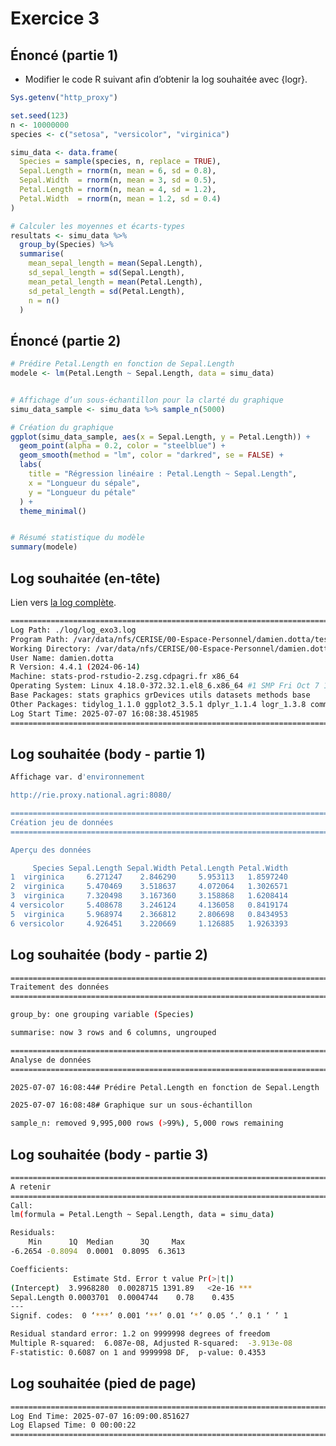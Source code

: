 # Exercice 3 {.backgroundTitre}

## Énoncé (partie 1)
::: {.callout-tip icon=false}

- Modifier le code R suivant afin d'obtenir la log souhaitée avec {logr}.
  
```.r
Sys.getenv("http_proxy")

set.seed(123)
n <- 10000000
species <- c("setosa", "versicolor", "virginica")

simu_data <- data.frame(
  Species = sample(species, n, replace = TRUE),
  Sepal.Length = rnorm(n, mean = 6, sd = 0.8),
  Sepal.Width  = rnorm(n, mean = 3, sd = 0.5),
  Petal.Length = rnorm(n, mean = 4, sd = 1.2),
  Petal.Width  = rnorm(n, mean = 1.2, sd = 0.4)
)

# Calculer les moyennes et écarts-types
resultats <- simu_data %>%
  group_by(Species) %>%
  summarise(
    mean_sepal_length = mean(Sepal.Length),
    sd_sepal_length = sd(Sepal.Length),
    mean_petal_length = mean(Petal.Length),
    sd_petal_length = sd(Petal.Length),
    n = n()
  )
```
:::

## Énoncé (partie 2)

::: {.callout-tip icon=false}

```.r
# Prédire Petal.Length en fonction de Sepal.Length
modele <- lm(Petal.Length ~ Sepal.Length, data = simu_data)


# Affichage d’un sous-échantillon pour la clarté du graphique
simu_data_sample <- simu_data %>% sample_n(5000)

# Création du graphique
ggplot(simu_data_sample, aes(x = Sepal.Length, y = Petal.Length)) +
  geom_point(alpha = 0.2, color = "steelblue") +
  geom_smooth(method = "lm", color = "darkred", se = FALSE) +
  labs(
    title = "Régression linéaire : Petal.Length ~ Sepal.Length",
    x = "Longueur du sépale",
    y = "Longueur du pétale"
  ) +
  theme_minimal()


# Résumé statistique du modèle
summary(modele)
```
:::

## Log souhaitée (en-tête)

Lien vers [la log complète](https://github.com/SSM-Agriculture/formation_debug/blob/main/exercices/corrections/log/log_exo3.log).  
  
::: {.callout-tip icon=false}

```.sh
========================================================================= 
Log Path: ./log/log_exo3.log 
Program Path: /var/data/nfs/CERISE/00-Espace-Personnel/damien.dotta/test_log.R 
Working Directory: /var/data/nfs/CERISE/00-Espace-Personnel/damien.dotta 
User Name: damien.dotta 
R Version: 4.4.1 (2024-06-14) 
Machine: stats-prod-rstudio-2.zsg.cdpagri.fr x86_64 
Operating System: Linux 4.18.0-372.32.1.el8_6.x86_64 #1 SMP Fri Oct 7 12:35:10 EDT 2022 
Base Packages: stats graphics grDevices utils datasets methods base 
Other Packages: tidylog_1.1.0 ggplot2_3.5.1 dplyr_1.1.4 logr_1.3.8 common_1.1.3 
Log Start Time: 2025-07-07 16:08:38.451985 
========================================================================= 
```
:::

## Log souhaitée (body - partie 1)

::: {.callout-tip icon=false}

```.sh
Affichage var. d'environnement 

http://rie.proxy.national.agri:8080/ 

========================================================================= 
Création jeu de données 
========================================================================= 

Aperçu des données 

     Species Sepal.Length Sepal.Width Petal.Length Petal.Width
1  virginica     6.271247    2.846290     5.953113   1.8597240
2  virginica     5.470469    3.518637     4.072064   1.3026571
3  virginica     7.320498    3.167360     3.158868   1.6208414
4 versicolor     5.408678    3.246124     4.136058   0.8419174
5  virginica     5.968974    2.366812     2.806698   0.8434953
6 versicolor     4.926451    3.220669     1.126885   1.9263393
```
:::

## Log souhaitée (body - partie 2)

::: {.callout-tip icon=false}

```.sh
========================================================================= 
Traitement des données 
========================================================================= 

group_by: one grouping variable (Species)

summarise: now 3 rows and 6 columns, ungrouped

========================================================================= 
Analyse de données 
========================================================================= 

2025-07-07 16:08:44# Prédire Petal.Length en fonction de Sepal.Length 

2025-07-07 16:08:48# Graphique sur un sous-échantillon 

sample_n: removed 9,995,000 rows (>99%), 5,000 rows remaining
```
:::

## Log souhaitée (body - partie 3)

::: {.callout-tip icon=false}

```.sh
========================================================================= 
A retenir 
========================================================================= 
Call:
lm(formula = Petal.Length ~ Sepal.Length, data = simu_data)

Residuals:
    Min      1Q  Median      3Q     Max 
-6.2654 -0.8094  0.0001  0.8095  6.3613 

Coefficients:
              Estimate Std. Error t value Pr(>|t|)    
(Intercept)  3.9968280  0.0028715 1391.89   <2e-16 ***
Sepal.Length 0.0003701  0.0004744    0.78    0.435    
---
Signif. codes:  0 ‘***’ 0.001 ‘**’ 0.01 ‘*’ 0.05 ‘.’ 0.1 ‘ ’ 1

Residual standard error: 1.2 on 9999998 degrees of freedom
Multiple R-squared:  6.087e-08,	Adjusted R-squared:  -3.913e-08 
F-statistic: 0.6087 on 1 and 9999998 DF,  p-value: 0.4353
```
:::

## Log souhaitée (pied de page)

::: {.callout-tip icon=false}

```.sh
========================================================================= 
Log End Time: 2025-07-07 16:09:00.851627 
Log Elapsed Time: 0 00:00:22 
========================================================================= 
```
:::
